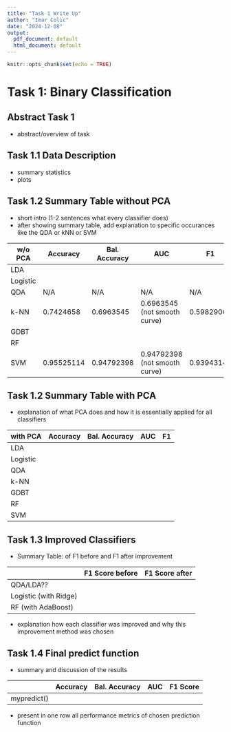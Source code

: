 ```yaml
---
title: "Task 1 Write Up"
author: "Imar Colic"
date: "2024-12-08"
output:
  pdf_document: default
  html_document: default
---
```


```r
knitr::opts_chunk$set(echo = TRUE)
```

# Task 1: Binary Classification

## Abstract Task 1

-   abstract/overview of task

## Task 1.1 Data Description

-   summary statistics
-   plots

## Task 1.2 Summary Table without PCA

-   short intro (1-2 sentences what every classifier does)
-   after showing summary table, add explanation to specific occurances like the QDA or kNN or SVM

| w/o PCA  | Accuracy   | Bal. Accuracy | AUC                           | F1         |
|---------------|---------------|---------------|---------------|---------------|
| LDA      |            |               |                               |            |
| Logistic |            |               |                               |            |
| QDA      | N/A        | N/A           | N/A                           | N/A        |
| k-NN     | 0.7424658  | 0.6963545     | 0.6963545 (not smooth curve)  | 0.5982906  |
| GDBT     |            |               |                               |            |
| RF       |            |               |                               |            |
| SVM      | 0.95525114 | 0.94792398    | 0.94792398 (not smooth curve) | 0.93943140 |

## Task 1.2 Summary Table with PCA

-   explanation of what PCA does and how it is essentially applied for all classifiers

| with PCA | Accuracy | Bal. Accuracy | AUC | F1  |
|----------|----------|---------------|-----|-----|
| LDA      |          |               |     |     |
| Logistic |          |               |     |     |
| QDA      |          |               |     |     |
| k-NN     |          |               |     |     |
| GDBT     |          |               |     |     |
| RF       |          |               |     |     |
| SVM      |          |               |     |     |

## Task 1.3 Improved Classifiers

-   Summary Table: of F1 before and F1 after improvement

|                       | F1 Score before | F1 Score after |
|-----------------------|-----------------|----------------|
| QDA/LDA??             |                 |                |
| Logistic (with Ridge) |                 |                |
| RF (with AdaBoost)    |                 |                |

-   explanation how each classifier was improved and why this improvement method was chosen

## Task 1.4 Final predict function

-   summary and discussion of the results

|             | Accuracy | Bal. Accuracy | AUC | F1 Score |
|-------------|----------|---------------|-----|----------|
| mypredict() |          |               |     |          |

-   present in one row all performance metrics of chosen prediction function
